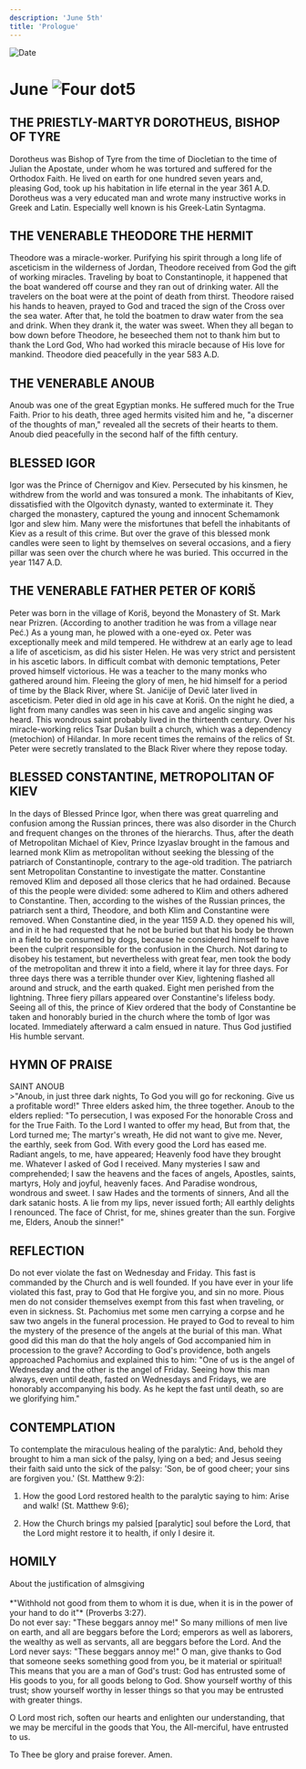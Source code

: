 ```yaml
---
description: 'June 5th'
title: 'Prologue'
---
```


<RunningHead />
<Image src="/title-imprint.png" height={68} width={50} alt="Date" className="title-imprint"/>

# <div id="date">June <Image className="four-dot" src="/four-dot.png" height={15} width={15} alt="Four dot" />5</div>

## THE PRIESTLY-MARTYR DOROTHEUS, BISHOP OF TYRE

Dorotheus was Bishop of Tyre from the time of Diocletian to the time of Julian the Apostate, under whom he was tortured and suffered for the Orthodox Faith. He lived on earth for one hundred seven years and, pleasing God, took up his habitation in life eternal in the year 361 A.D. Dorotheus was a very educated man and wrote many instructive works in Greek and Latin. Especially well known is his Greek-Latin Syntagma.

## THE VENERABLE THEODORE THE HERMIT

Theodore was a miracle-worker. Purifying his spirit through a long life of asceticism in the wilderness of Jordan, Theodore received from God the gift of working miracles. Traveling by boat to Constantinople, it happened that the boat wandered off course and they ran out of drinking water. All the travelers on the boat were at the point of death from thirst. Theodore raised his hands to heaven, prayed to God and traced the sign of the Cross over the sea water. After that, he told the boatmen to draw water from the sea and drink. When they drank it, the water was sweet. When they all began to bow down before Theodore, he beseeched them not to thank him but to thank the Lord God, Who had worked this miracle because of His love for mankind. Theodore died peacefully in the year 583 A.D.

## THE VENERABLE ANOUB

Anoub was one of the great Egyptian monks. He suffered much for the True Faith. Prior to his death, three aged hermits visited him and he, "a discerner of the thoughts of man," revealed all the secrets of their hearts to them. Anoub died peacefully in the second half of the fifth century.

## BLESSED IGOR

Igor was the Prince of Chernigov and Kiev. Persecuted by his kinsmen, he withdrew from the world and was tonsured a monk. The inhabitants of Kiev, dissatisfied with the Olgovitch dynasty, wanted to exterminate it. They charged the monastery, captured the young and innocent Schemamonk Igor and slew him. Many were the misfortunes that befell the inhabitants of Kiev as a result of this crime. But over the grave of this blessed monk candles were seen to light by themselves on several occasions, and a fiery pillar was seen over the church where he was buried. This occurred in the year 1147 A.D.

## THE VENERABLE FATHER PETER OF KORIŠ

Peter was born in the village of Koriš, beyond the Monastery of St. Mark near Prizren. (According to another tradition he was from a village near Peć.) As a young man, he plowed with a one-eyed ox. Peter was exceptionally meek and mild tempered. He withdrew at an early age to lead a life of asceticism, as did his sister Helen. He was very strict and persistent in his ascetic labors. In difficult combat with demonic temptations, Peter proved himself victorious. He was a teacher to the many monks who gathered around him. Fleeing the glory of men, he hid himself for a period of time by the Black River, where St. Janićije of Devič later lived in asceticism. Peter died in old age in his cave at Koriš. On the night he died, a light from many candles was seen in his cave and angelic singing was heard. This wondrous saint probably lived in the thirteenth century. Over his miracle-working relics Tsar Dušan built a church, which was a dependency (metochion) of Hilandar. In more recent times the remains of the relics of St. Peter were secretly translated to the Black River where they repose today.

## BLESSED CONSTANTINE, METROPOLITAN OF KIEV

In the days of Blessed Prince Igor, when there was great quarreling and confusion among the Russian princes, there was also disorder in the Church and frequent changes on the thrones of the hierarchs. Thus, after the death of Metropolitan Michael of Kiev, Prince Izyaslav brought in the famous and learned monk Klim as metropolitan without seeking the blessing of the patriarch of Constantinople, contrary to the age-old tradition. The patriarch sent Metropolitan Constantine to investigate the matter. Constantine removed Klim and deposed all those clerics that he had ordained. Because of this the people were divided: some adhered to Klim and others adhered to Constantine. Then, according to the wishes of the Russian princes, the patriarch sent a third, Theodore, and both Klim and Constantine were removed. When Constantine died, in the year 1159 A.D. they opened his will, and in it he had requested that he not be buried but that his body be thrown in a field to be consumed by dogs, because he considered himself to have been the culprit responsible for the confusion in the Church. Not daring to disobey his testament, but nevertheless with great fear, men took the body of the metropolitan and threw it into a field, where it lay for three days. For three days there was a terrible thunder over Kiev, lightening flashed all around and struck, and the earth quaked. Eight men perished from the lightning. Three fiery pillars appeared over Constantine's lifeless body. Seeing all of this, the prince of Kiev ordered that the body of Constantine be taken and honorably buried in the church where the tomb of Igor was located. Immediately afterward a calm ensued in nature. Thus God justified His humble servant.


## HYMN OF PRAISE
<div style={{textAlign:'center', color:'crimson', fontWeight:'bold'}}>
SAINT ANOUB
</div>
>"Anoub, in just three dark nights,  
To God you will go for reckoning.  
Give us a profitable word!"  
Three elders asked him, the three together.  
Anoub to the elders replied:  
"To persecution, I was exposed  
For the honorable Cross and for the True Faith.  
To the Lord I wanted to offer my head,  
But from that, the Lord turned me;  
The martyr's wreath, He did not want to give me.  
Never, the earthly, seek from God.  
With every good the Lord has eased me.  
Radiant angels, to me, have appeared;  
Heavenly food have they brought me.  
Whatever I asked of God I received.  
Many mysteries I saw and comprehended;  
I saw the heavens and the faces of angels,  
Apostles, saints, martyrs,  
Holy and joyful, heavenly faces.  
And Paradise wondrous, wondrous and sweet.  
I saw Hades and the torments of sinners,  
And all the dark satanic hosts.  
A lie from my lips, never issued forth;  
All earthly delights I renounced.  
The face of Christ, for me, shines greater than the sun.  
Forgive me, Elders, Anoub the sinner!"  

## REFLECTION

Do not ever violate the fast on Wednesday and Friday. This fast is commanded by the Church and is well founded. If you have ever in your life violated this fast, pray to God that He forgive you, and sin no more. Pious men do not consider themselves exempt from this fast when traveling, or even in sickness. St. Pachomius met some men carrying a corpse and he saw two angels in the funeral procession. He prayed to God to reveal to him the mystery of the presence of the angels at the burial of this man. What good did this man do that the holy angels of God accompanied him in procession to the grave? According to God's providence, both angels approached Pachomius and explained this to him: "One of us is the angel of Wednesday and the other is the angel of Friday. Seeing how this man always, even until death, fasted on Wednesdays and Fridays, we are honorably accompanying his body. As he kept the fast until death, so are we glorifying him."

## CONTEMPLATION

To contemplate the miraculous healing of the paralytic: And, behold they brought to him a man sick of the palsy, lying on a bed; and Jesus seeing their faith said unto the sick of the palsy: 'Son, be of good cheer; your sins are forgiven you.'  (St. Matthew 9:2):

1. How the good Lord restored health to the paralytic saying to him: Arise and walk! (St. Matthew 9:6);

2. How the Church brings my palsied [paralytic] soul before the Lord, that the Lord might restore it to health, if only I desire it.


## HOMILY
<div style={{textAlign:'center', color:'crimson', fontWeight:'bold'}}>
About the justification of almsgiving
</div>
<br />
<div style={{textAlign:'right'}}>
*"Withhold not good from them to whom it is due, when it is in the power of your hand to do it"* (Proverbs 3:27).
</div>
Do not ever say: "These beggars annoy me!" So many millions of men live on earth, and all are beggars before the Lord; emperors as well as laborers, the wealthy as well as servants, all are beggars before the Lord. And the Lord never says: "These beggars annoy me!" O man, give thanks to God that someone seeks something good from you, be it material or spiritual! This means that you are a man of God's trust: God has entrusted some of His goods to you, for all goods belong to God. Show yourself worthy of this trust; show yourself worthy in lesser things so that you may be entrusted with greater things.

O Lord most rich, soften our hearts and enlighten our understanding, that we may be merciful in the goods that You, the All-merciful, have entrusted to us.

To Thee be glory and praise forever. Amen.